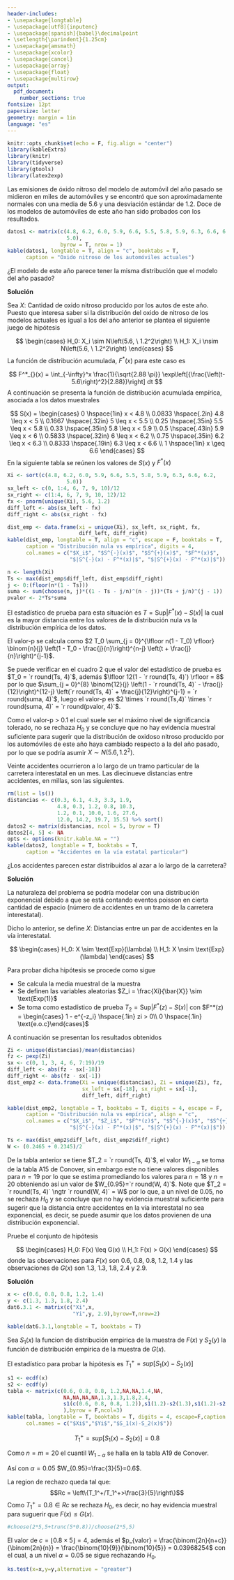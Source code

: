 ```yaml
---
header-includes:
- \usepackage{longtable}
- \usepackage[utf8]{inputenc}
- \usepackage[spanish]{babel}\decimalpoint
- \setlength{\parindent}{1.25cm}
- \usepackage{amsmath}
- \usepackage{xcolor}
- \usepackage{cancel}
- \usepackage{array}
- \usepackage{float}
- \usepackage{multirow}
output:
  pdf_document:
    number_sections: true
fontsize: 12pt
papersize: letter
geometry: margin = 1in
language: "es"
---
```


```r
knitr::opts_chunk$set(echo = F, fig.align = "center")
library(kableExtra)
library(knitr)
library(tidyverse)
library(gtools)
library(latex2exp)
```

\input{PortadaNP}
\thispagestyle{empty}
\tableofcontents

\newpage

\pagestyle{myheadings}
\setcounter{page}{3}

\section{Ejercicio 6.1.6)}

Las emisiones de óxido nitroso del modelo de automóvil del año pasado se
midieron en miles de automóviles y se encontró que son aproximadamente 
normales con una media de 5.6 y una desviación estándar de 1.2. Doce de los
modelos de automóviles de este año han sido probados con los resultados.

```r
datos1 <- matrix(c(4.8, 6.2, 6.0, 5.9, 6.6, 5.5, 5.8, 5.9, 6.3, 6.6, 6.2,
                   5.0),
                 byrow = T, nrow = 1)
kable(datos1, longtable = T, align = "c", booktabs = T,
      caption = "Oxido nitroso de los automóviles actuales")
```

¿El modelo de este año parece tener la misma distribución que el modelo del 
año pasado?

**Solución**

Sea $X:$ Cantidad de oxido nitroso producido por los autos de este año. 
Puesto que interesa saber si la distribución del oxido de nitroso de los
modelos actuales es igual a los del año anterior se plantea el siguiente 
juego de hipótesis

$$
\begin{cases}
H_0: X_i \sim N\left(5.6, \ 1.2^2\right) \\
H_1: X_i \nsim N\left(5.6, \ 1.2^2\right)
\end{cases}
$$
La función de distribución acumulada, $F^*(x)$ para este caso es

$$
F^*_{}(x) = \int_{-\infty}^x \frac{1}{\sqrt{2.88 \pi}} \exp\left[{\frac{\left(t-5.6\right)^2}{2.88}}\right] dt
$$
A continuación se presenta la función de distribución acumulada empírica,
asociada a los datos muestrales

$$
S(x) =
\begin{cases}
0 \hspace{1in} x < 4.8 \\
0.0833 \hspace{.2in} 4.8 \leq x < 5 \\
0.1667 \hspace{.32in} 5 \leq x < 5.5 \\
0.25 \hspace{.35in} 5.5 \leq x < 5.8 \\
0.33 \hspace{.35in} 5.8 \leq x < 5.9 \\
0.5 \hspace{.43in} 5.9 \leq x < 6 \\
0.5833 \hspace{.32in} 6 \leq x < 6.2 \\
0.75 \hspace{.35in} 6.2 \leq x < 6.3 \\
0.8333 \hspace{.19in} 6.3 \leq x < 6.6 \\
1 \hspace{1in} x \geq 6.6
\end{cases}
$$
En la siguiente tabla se reúnen los valores de $S(x)$ y $F^*(x)$

```r
Xi <- sort(c(4.8, 6.2, 6.0, 5.9, 6.6, 5.5, 5.8, 5.9, 6.3, 6.6, 6.2,
                   5.0))
sx_left <- c(0, 1:4, 6, 7, 9, 10)/12
sx_right <- c(1:4, 6, 7, 9, 10, 12)/12
fx <- pnorm(unique(Xi), 5.6, 1.2)
diff_left <- abs(sx_left - fx)
diff_right <- abs(sx_right - fx)

dist_emp <- data.frame(xi = unique(Xi), sx_left, sx_right, fx, 
                       diff_left, diff_right)
kable(dist_emp, longtable = T, align = "c", escape = F, booktabs = T,
      caption = "Distribución nula vs empírica", digits = 4,
      col.names = c("$X_i$", "$S^{-}(x)$", "$S^{+}(x)$", "$F^*(x)$",
                    "$|S^{-}(x) - F^*(x)|$", "$|S^{+}(x) - F^*(x)|$"))
```

```r
n <- length(Xi)
Ts <- max(dist_emp$diff_left, dist_emp$diff_right)
j <- 0:(floor(n*(1 - Ts)))
suma <- sum(choose(n, j)*((1 - Ts - j/n)^(n - j))*(Ts + j/n)^(j - 1))
pvalor <- 2*Ts*suma
```

El estadístico de prueba para esta situación es 
$T = \text{Sup}\left|F^*(x) - S(x)\right|$ la cual es la mayor distancia 
entre los valores de la distribución nula vs la distribución empírica de los
datos.

El valor-p se calcula como $2 T_0 \sum_{j = 0}^{\lfloor n(1 - T_0) \rfloor} \binom{n}{j} \left(1 - T_0 - \frac{j}{n}\right)^{n-j} \left(t + \frac{j}{n}\right)^{j-1}$.

Se puede verificar en el cuadro 2 que el valor del estadístico de prueba es $T_0 = `r round(Ts, 4)`$, además 
$\lfloor 12(1 - `r round(Ts, 4)`) \rfloor = 8$
por lo que $\sum_{j = 0}^{8} \binom{12}{j} \left(1 - `r round(Ts, 4)` - \frac{j}{12}\right)^{12-j} \left(`r round(Ts, 4)` + \frac{j}{12}\right)^{j-1} = `r round(suma, 4)`$, 
luego el valor-p es 
$2 \times `r round(Ts,4)` \times `r round(suma, 4)` = `r round(pvalor, 4)`$.

Como el valor-p > 0.1 el cual suele ser el máximo nivel de significancia
tolerado, no se rechaza $H_0$ y se concluye que no hay evidencia muestral
suficiente para sugerir que la distribución de oxidoso nitroso producido por
los automóviles de este año haya cambiado respecto a la del año pasado, 
por lo que se podría asumir $X \sim N\left(5.6, 1.2^2\right)$.

\section{Ejercicio 6.2.6)}

Veinte accidentes ocurrieron a lo largo de un tramo particular de la carretera
interestatal en un mes. Las diecinueve distancias entre accidentes, en millas,
son las siguientes.

```r
rm(list = ls())
distancias <- c(0.3, 6.1, 4.3, 3.3, 1.9, 
                4.8, 0.3, 1.2, 0.8, 10.3,
                1.2, 0.1, 10.0, 1.6, 27.6,
                12.0, 14.2, 19.7, 15.5) %>% sort()
datos2 <- matrix(distancias, ncol = 5, byrow = T)
datos2[4, 5] <- NA
opts <- options(knitr.kable.NA = "")
kable(datos2, longtable = T, booktabs = T,
      caption = "Accidentes en la vía estatal particular")
```

¿Los accidentes parecen estar distribuidos al azar a lo largo de la carretera?

\newpage

**Solución**

La naturaleza del problema se podría modelar con una distribución exponencial
debido a que se está contando eventos poisson en cierta cantidad de espacio
(número de accidentes en un tramo de la carretera interestatal).

Dicho lo anterior, se define $X:$ Distancias entre un par de accidentes en la
vía interestatal.

$$
\begin{cases}
H_0: X \sim \text{Exp}(\lambda) \\
H_1: X \nsim \text{Exp}(\lambda)
\end{cases}
$$

Para probar dicha hipótesis se procede como sigue

* Se calcula la media muestral de la muestra
* Se definen las variables aleatorias $Z_i = \frac{Xi}{\bar{X}} \sim \text{Exp(1)}$
* Se toma como estadístico de prueba $T_2 = \text{Sup}|F^*(z) - S(x)|$ con
\newline $F^*(z) = \begin{cases} 1 - e^{-z_i} \hspace{.1in} zi > 0\\ 0 \hspace{.1in} \text{e.o.c}\end{cases}$

A continuación se presentan los resultados obtenidos

```r
Zi <- unique(distancias)/mean(distancias)
fz <- pexp(Zi)
sx <- c(0, 1, 3, 4, 6, 7:19)/19
diff_left <- abs(fz - sx[-18])
diff_right <- abs(fz - sx[-1])
dist_emp2 <- data.frame(Xi = unique(distancias), Zi = unique(Zi), fz, 
                        sx_left = sx[-18], sx_right = sx[-1], 
                        diff_left, diff_right)

kable(dist_emp2, longtable = T, booktabs = T, digits = 4, escape = F,
      caption = "Distribución nula vs empírica", align = "c",
      col.names = c("$X_i$", "$Z_i$", "$F^*(z)$", "$S^{-}(x)$", "$S^{+}(x)$",
                    "$|S^{-}(x) - F^*(x)|$", "$|S^{+}(x) - F^*(x)|$"))
```

```r
Ts <- max(dist_emp2$diff_left, dist_emp2$diff_right)
W <- (0.2465 + 0.2345)/2
```

De la tabla anterior se tiene $T_2 = `r round(Ts, 4)`$, el valor $W_{1-\alpha}$
se toma de la tabla A15 de Conover, sin embargo este
no tiene valores disponibles para $n = 19$ por lo que se estima promediando 
los valores para $n = 18$ y $n = 20$ obteniendo así un valor de 
$W_{0.95}=`r round(W, 4)`$. Note que 
$T_2 = `r round(Ts, 4)`  \ngtr `r round(W, 4)` = W$ por lo que, a un nivel de
0.05, no se rechaza $H_0$ y 
se concluye que no hay evidencia muestral suficiente para sugerir que la
distancia entre accidentes en la vía interestatal no sea exponencial, es decir,
se puede asumir que los datos provienen de una distribución exponencial.

\section{Ejercicio 6.3.1)}

Pruebe el conjunto de hipótesis

$$
\begin{cases}
H_0: F(x) \leq G(x) \\
H_1: F(x) > G(x)
\end{cases}
$$
donde las observaciones para $F(x)$ son 0.6, 0.8, 0.8, 1.2, 1.4 y las
observaciones de $G(x)$ son 1.3, 1.3, 1.8, 2.4 y 2.9.

**Solución**

```r
x <- c(0.6, 0.8, 0.8, 1.2, 1.4)
y <- c(1.3, 1.3, 1.8, 2.4)
dat6.3.1 <- matrix(c("Xi",x,
                     "Yi",y, 2.9),byrow=T,nrow=2)

kable(dat6.3.1,longtable = T, booktabs = T)
```

Sea $S_1(x)$ la funcion de distribución empirica de la muestra de $F(x)$ y $S_2(y)$ la función de distribución empirica de la muestra de $G(x)$.

El estadístico para probar la hipótesis es  $T_1^+=sup[S_1(x)-S_2(x)]$

```r
s1 <- ecdf(x)
s2 <- ecdf(y)
tabla <- matrix(c(0.6, 0.8, 0.8, 1.2,NA,NA,1.4,NA,
                  NA,NA,NA,NA,1.3,1.3,1.8,2.4,
                  s1(c(0.6, 0.8, 0.8, 1.2)),s1(1.2)-s2(1.3),s1(1.2)-s2(1.3),s1(1.4)-s2(1.8),s1(1.4)-s2(2.4)
                  ),byrow = F,ncol=3)
kable(tabla, longtable = T, booktabs = T, digits = 4, escape=F,caption = "Diferencia distribuciónes empíricas", align = "c",
      col.names = c("$Xi$","$Yi$","$S_1(x)-S_2(x)$"))
```

$$T_1^+=sup[S_1(x)-S_2(x)]=0.8$$

Como $n=m=20$ el cuantil $W_{1-\alpha}$ se halla en la tabla A19 de Conover.

Así con $\alpha=0.05$ $W_{0.95}=\frac{3}{5}=0.6$.

La region de rechazo queda tal que: 
$$Rc = \left\{T_1^+/T_1^+>\frac{3}{5}\right\}$$
Como $T_1^+=0.8 \in  Rc$ se rechaza $H_0$, es decir, no hay evidencia muestral para suguerir que $F(x) \leq G(x)$.
```r
#choose(2*5,5+trunc(5*0.8))/choose(2*5,5)
```

El valor de $c = \lfloor 0.8 \times 5\rfloor = 4$, además el $p_{valor} = \frac{\binom{2n}{n+c}}{\binom{2n}{n}} = \frac{\binom{10}{9}}{\binom{10}{5}} = 0.03968254$ con el cual, a un nivel $\alpha=0.05$ se sigue rechazando $H_0$.

<!-- En R los resultados son los siguientes: -->

```r
ks.test(x=x,y=y,alternative = "greater")
```




